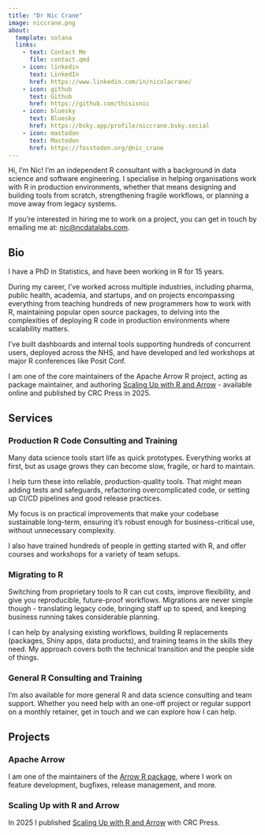 ```yaml
---
title: "Dr Nic Crane"
image: niccrane.png
about:
  template: solana
  links:
    - text: Contact Me
      file: contact.qmd
    - icon: linkedin
      text: LinkedIn
      href: https://www.linkedin.com/in/nicolacrane/
    - icon: github
      text: Github
      href: https://github.com/thisisnic
    - icon: bluesky
      text: Bluesky
      href: https://bsky.app/profile/niccrane.bsky.social
    - icon: mastodon
      text: Mastodon
      href: https://fosstodon.org/@nic_crane
---
```


Hi, I'm Nic! I'm an independent R consultant with a background in data science and software engineering. I specialise in helping organisations work with R in production environments, whether that means designing and building tools from scratch, strengthening fragile workflows, or planning a move away from legacy systems.

If you're interested in hiring me to work on a project, you can get in touch by emailing me at: [nic@ncdatalabs.com](mailto:nic@ncdatalabs.com).

## Bio

I have a PhD in Statistics, and have been working in R for 15 years.

During my career, I've worked across multiple industries, including pharma, public health, academia, and startups, and on projects encompassing everything from teaching hundreds of new programmers how to work with R, maintaining popular open source packages, to delving into the complexities of deploying R code in production environments where scalability matters.

I've built dashboards and internal tools supporting hundreds of concurrent users, deployed across the NHS, and have developed and led workshops at major R conferences like Posit Conf.

I am one of the core maintainers of the Apache Arrow R project, acting as package maintainer, and authoring [Scaling Up with R and Arrow](https://arrowrbook.com/) - available online and published by CRC Press in 2025.

## Services

### Production R Code Consulting and Training

Many data science tools start life as quick prototypes. Everything works at first, but as usage grows they can become slow, fragile, or hard to maintain.

I help turn these into reliable, production-quality tools. That might mean adding tests and safeguards, refactoring overcomplicated code, or setting up CI/CD pipelines and good release practices.

My focus is on practical improvements that make your codebase sustainable long-term, ensuring it's robust enough for business-critical use, without unnecessary complexity.

I also have trained hundreds of people in getting started with R, and offer courses and workshops for a variety of team setups.

### Migrating to R

Switching from proprietary tools to R can cut costs, improve flexibility, and give you reproducible, future-proof workflows.  Migrations are never simple though - translating legacy code, bringing staff up to speed, and keeping business running takes considerable planning.

I can help by analysing existing workflows, building R replacements (packages, Shiny apps, data products), and training teams in the skills they need. My approach covers both the technical transition and the people side of things.

### General R Consulting and Training

I'm also available for more general R and data science consulting and team support.  Whether you need help with an one-off project or regular support on a monthly retainer, get in touch and we can explore how I can help. 

## Projects

### Apache Arrow

I am one of the maintainers of the [Arrow R package](https://arrow.apache.org/docs/r/), where I work on feature development, bugfixes, release management, and more.

### Scaling Up with R and Arrow

In 2025 I published [Scaling Up with R and Arrow](https://arrowrbook.com/) with CRC Press.
